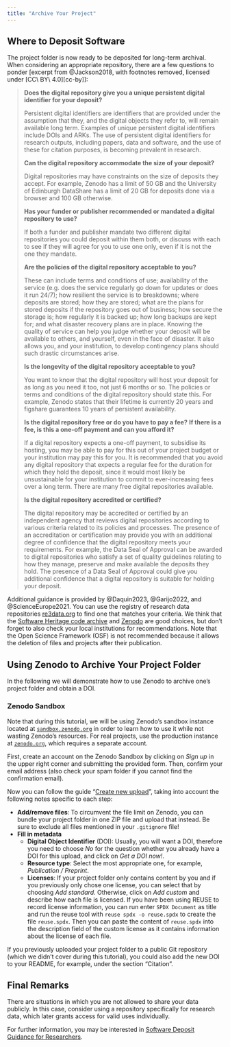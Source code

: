 ```yaml
---
title: "Archive Your Project"
---
```


## Where to Deposit Software

The project folder is now ready to be deposited for long-term archival.
When considering an appropriate repository,
there are a few questions to ponder
[excerpt from @Jackson2018, with footnotes removed, licensed under [CC\ BY\ 4.0][cc-by]]:

[cc-by]: https://creativecommons.org/licenses/by/4.0/

> __Does the digital repository give you a unique persistent digital identifier
> for your deposit?__
> 
> Persistent digital identifiers are identifiers that are provided under the
> assumption that they, and the digital objects they refer to, will remain
> available long term. Examples of unique persistent digital identifiers include
> DOIs and ARKs. The use of persistent digital identifiers for research outputs,
> including papers, data and software, and the use of these for citation
> purposes, is becoming prevalent in research.
> 
> __Can the digital repository accommodate the size of your deposit?__
> 
> Digital repositories may have constraints on the size of deposits they accept.
> For example, Zenodo has a limit of 50 GB and the University of Edinburgh
> DataShare has a limit of 20 GB for deposits done via a browser and 100 GB
> otherwise.
> 
> __Has your funder or publisher recommended or mandated a digital repository
> to use?__
> 
> If both a funder and publisher mandate two different digital repositories you
> could deposit within them both, or discuss with each to see if they will agree
> for you to use one only, even if it is not the one they mandate.
> 
> __Are the policies of the digital repository acceptable to you?__
> 
> These can include terms and conditions of use; availability of the service
> (e.g. does the service regularly go down for updates or does it run 24/7);
> how resilient the service is to breakdowns; where deposits are stored;
> how they are stored; what are the plans for stored deposits if the repository
> goes out of business; how secure the storage is; how regularly it is backed up;
> how long backups are kept for; and what disaster recovery plans are in place.
> Knowing the quality of service can help you judge whether your deposit will be
> available to others, and yourself, even in the face of disaster. It also
> allows you, and your institution, to develop contingency plans should such
> drastic circumstances arise.
> 
> __Is the longevity of the digital repository acceptable to you?__
> 
> You want to know that the digital repository will host your deposit for as
> long as you need it too, not just 6 months or so. The policies or terms and
> conditions of the digital repository should state this. For example, Zenodo
> states that their lifetime is currently 20 years and figshare guarantees
> 10 years of persistent availability.
> 
> __Is the digital repository free or do you have to pay a fee?__
> __If there is a fee, is this a one-off payment and can you afford it?__
> 
> If a digital repository expects a one-off payment, to subsidise its hosting,
> you may be able to pay for this out of your project budget or your institution
> may pay this for you. It is recommended that you avoid any digital repository
> that expects a regular fee for the duration for which they hold the deposit,
> since it would most likely be unsustainable for your institution to commit to
> ever-increasing fees over a long term. There are many free digital
> repositories available.
> 
> __Is the digital repository accredited or certified?__
> 
> The digital repository may be accredited or certified by an independent agency
> that reviews digital repositories according to various criteria related to its
> policies and processes. The presence of an accreditation or certification may
> provide you with an additional degree of confidence that the digital
> repository meets your requirements. For example, the Data Seal of Approval can
> be awarded to digital repositories who satisfy a set of quality guidelines
> relating to how they manage, preserve and make available the deposits they hold.
> The presence of a Data Seal of Approval could give you additional confidence
> that a digital repository is suitable for holding your deposit.

Additional guidance is provided by @Daquin2023, @Garijo2022, and @ScienceEurope2021.
You can use the registry of research data repositories [re3data.org][re3data]
to find one that matches your criteria.
We think that the [Software Heritage code archive][sw-heritage]
and [Zenodo][zenodo] are good choices,
but don't forget to also check your local institutions for recommendations.
Note that the Open Science Framework (OSF) is not recommended
because it allows the deletion of files and projects after their publication.

[re3data]: https://www.re3data.org/
[sw-heritage]: https://www.softwareheritage.org/
[zenodo]: https://zenodo.org/

## Using Zenodo to Archive Your Project Folder

In the following we will demonstrate how to use Zenodo
to archive one's project folder and obtain a DOI.

::: {#cau-sandbox .callout-caution}
### Zenodo Sandbox

Note that during this tutorial, we will be using Zenodo's sandbox instance
located at [`sandbox.zenodo.org`][zenodo-sandbox] in order to learn
how to use it while not wasting Zenodo's resources.
For real projects, use the production instance at [`zenodo.org`][zenodo],
which requires a separate account.
:::

[zenodo-sandbox]: https://sandbox.zenodo.org/

First, create an account on the Zenodo Sandbox
by clicking on _Sign up_ in the upper right corner and submitting the provided form.
Then, confirm your email address
(also check your spam folder if you cannot find the confirmation email).

Now you can follow the guide "[Create new upload][zenodo-upload]",
taking into account the following notes specific to each step:

[zenodo-upload]: https://help.zenodo.org/docs/deposit/create-new-upload/

- __Add/remove files__:
  To circumvent the file limit on Zenodo, you can bundle your project folder
  in one ZIP file and upload that instead.
  Be sure to exclude all files mentioned in your `.gitignore` file!
- __Fill in metadata__
  - __Digital Object Identifier__ (DOI):
    Usually, you will want a DOI,
    therefore you need to choose _No_ for the question
    whether you already have a DOI for this upload, and click on _Get a DOI now!_.
  - __Resource type__:
    Select the most appropriate one, for example, _Publication / Preprint_.
  - __Licenses__:
    If your project folder only contains content by you
    and if you previously only chose one license,
    you can select that by choosing _Add standard_.
    Otherwise, click on _Add custom_ and describe how each file is licensed.
    If you have been using REUSE to record license information,
    you can run enter `SPDX Document` as title
    and run the reuse tool with `reuse spdx -o reuse.spdx`
    to create the file `reuse.spdx`.
    Then you can paste the content of `reuse.spdx`
    into the description field of the custom license
    as it contains information about the license of each file.

If you previously uploaded your project folder to a public Git repository
(which we didn't cover during this tutorial),
you could also add the new DOI to your README,
for example, under the section "Citation".

## Final Remarks

There are situations in which you are not allowed to share your data publicly.
In this case, consider using a repository specifically for research data,
which later grants access for valid uses individually.

For further information, you may be interested in
[Software Deposit Guidance for Researchers](https://softwaresaved.github.io/software-deposit-guidance/).
